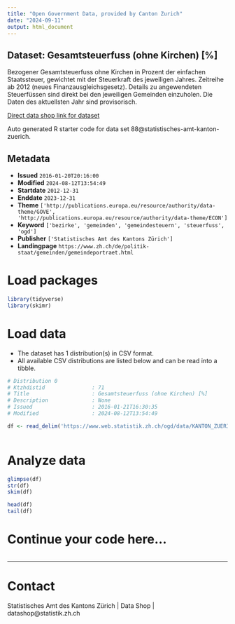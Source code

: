 ```yaml
---
title: "Open Government Data, provided by Canton Zurich"
date: "2024-09-11"
output: html_document
---
```


## Dataset: Gesamtsteuerfuss (ohne Kirchen) [%]

Bezogener Gesamtsteuerfuss ohne Kirchen in Prozent der einfachen Staatssteuer, gewichtet mit der Steuerkraft des jeweiligen Jahres. Zeitreihe ab 2012 (neues Finanzausgleichsgesetz). Details zu angewendeten Steuerfüssen sind direkt bei den jeweiligen Gemeinden einzuholen. Die Daten des aktuellsten Jahr sind provisorisch.

[Direct data shop link for dataset](https://www.zh.ch/de/politik-staat/statistik-daten/datenkatalog.html#/datasets/88@statistisches-amt-kanton-zuerich)

Auto generated R starter code for data set 88@statistisches-amt-kanton-zuerich.

## Metadata

- **Issued** `2016-01-20T20:16:00`
- **Modified** `2024-08-12T13:54:49`
- **Startdate** `2012-12-31`
- **Enddate** `2023-12-31`
- **Theme** `['http://publications.europa.eu/resource/authority/data-theme/GOVE', 'http://publications.europa.eu/resource/authority/data-theme/ECON']`
- **Keyword** `['bezirke', 'gemeinden', 'gemeindesteuern', 'steuerfuss', 'ogd']`
- **Publisher** `['Statistisches Amt des Kantons Zürich']`
- **Landingpage** `https://www.zh.ch/de/politik-staat/gemeinden/gemeindeportraet.html`


# Load packages

```r

library(tidyverse)
library(skimr)

```

# Load data

-   The dataset has 1 distribution(s) in CSV format.
-   All available CSV distributions are listed below and can be read into a tibble.

```r

# Distribution 0
# Ktzhdistid               : 71
# Title                    : Gesamtsteuerfuss (ohne Kirchen) [%]
# Description              : None
# Issued                   : 2016-01-21T16:30:35
# Modified                 : 2024-08-12T13:54:49

df <- read_delim('https://www.web.statistik.zh.ch/ogd/data/KANTON_ZUERICH_65.csv')



```

# Analyze data

```r

glimpse(df)
str(df)
skim(df)

head(df)
tail(df)

```

# Continue your code here...

```r

```

------------------------------------------------------------------------

# Contact

Statistisches Amt des Kantons Zürich | Data Shop | datashop@statistik.zh.ch
